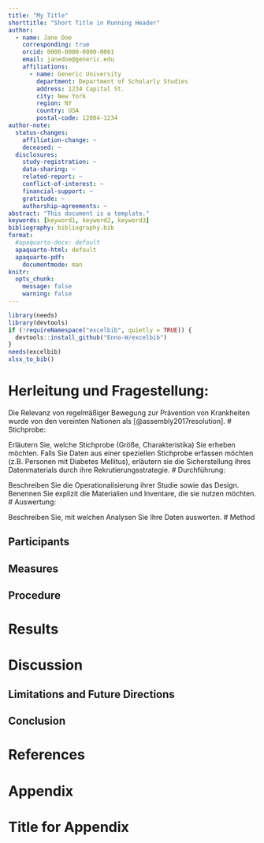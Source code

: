 ```yaml
---
title: "My Title"
shorttitle: "Short Title in Running Header"
author:
  - name: Jane Doe
    corresponding: true
    orcid: 0000-0000-0000-0001
    email: janedoe@generic.edu
    affiliations:
      - name: Generic University
        department: Department of Scholarly Studies
        address: 1234 Capital St.
        city: New York
        region: NY
        country: USA
        postal-code: 12084-1234
author-note:
  status-changes: 
    affiliation-change: ~
    deceased: ~
  disclosures:
    study-registration: ~
    data-sharing: ~
    related-report: ~
    conflict-of-interest: ~
    financial-support: ~
    gratitude: ~
    authorship-agreements: ~
abstract: "This document is a template."
keywords: [keyword1, keyword2, keyword3]
bibliography: bibliography.bib
format:
  #apaquarto-docx: default
  apaquarto-html: default
  apaquarto-pdf:
    documentmode: man
knitr: 
  opts_chunk: 
    message: false
    warning: false
---
```


```r
library(needs)
library(devtools)
if (!requireNamespace("excelbib", quietly = TRUE)) {
  devtools::install_github("Enno-W/excelbib")
}
needs(excelbib)
xlsx_to_bib()

```

# Herleitung und Fragestellung:

<!-- Bei der Darstellung Ihres Untersuchungsgegenstands bzw. Ihrer Fragestellung soll sowohl die Relevanz als auch eine ausdifferenzierte theoretische Begründung erfolgen. Erste Literaturquellen zum theoretischen Hintergrund Ihrer Arbeit sollten bereits im Exposé enthalten sein. -->

Die Relevanz von regelmäßiger Bewegung zur Prävention von Krankheiten wurde von den vereinten Nationen als [@assembly2017resolution]. \# Stichprobe:

Erläutern Sie, welche Stichprobe (Größe, Charakteristika) Sie erheben möchten. Falls Sie Daten aus einer speziellen Stichprobe erfassen möchten (z.B. Personen mit Diabetes Mellitus), erläutern sie die Sicherstellung ihres Datenmaterials durch ihre Rekrutierungsstrategie. \# Durchführung:

Beschreiben Sie die Operationalisierung ihrer Studie sowie das Design. Benennen Sie explizit die Materialien und Inventare, die sie nutzen möchten. \# Auswertung:

Beschreiben Sie, mit welchen Analysen Sie Ihre Daten auswerten. \# Method

## Participants

## Measures

## Procedure

# Results

# Discussion

## Limitations and Future Directions

## Conclusion

# References

<!-- References will auto-populate in the refs div below -->

::: {#refs}
:::

# Appendix

# Title for Appendix
